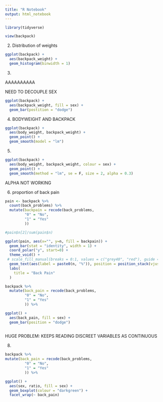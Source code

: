 ```yaml
---
title: "R Notebook"
output: html_notebook
---
```


```r
library(tidyverse)
```

```r
view(backpack)
```



2. Distribution of weights

```r
ggplot(backpack) +
  aes(backpack_weight) +
  geom_histogram(binwidth = 1)
```


3.

AAAAAAAAAA 

NEED TO DECOUPLE SEX

```r
ggplot(backpack) +
  aes(backpack_weight, fill = sex) +
  geom_bar(postition = "dodge")
```

4. BODYWEIGHT AND BACKPACK

```r
ggplot(backpack) +
  aes(body_weight, backpack_weight) +
  geom_point() +
  geom_smooth(model = "lm")
```



5. 

```r
ggplot(backpack) +
  aes(body_weight, backpack_weight, colour = sex) +
  geom_point() +
  geom_smooth(method = "lm", se = F, size = 2, alpha = 0.3)
```

ALPHA NOT WORKING


6. proportion of back pain

```r
pain <- backpack %>% 
  count(back_problems) %>% 
  mutate(backpain = recode(back_problems, 
         "0" = "No",
         "1" = "Yes"
         ))

#pain$n[2]/sum(pain$n)

ggplot(pain, aes(x="", y=n, fill = backpain)) +
  geom_bar(stat = "identity", width = 1) +
  coord_polar("y", start=0) +
  theme_void() +
 # scale_fill_manual(breaks = 0:1, values = c("grey40", "red"), guide = "none") +
  geom_text(aes(label = paste0(n, "%")), position = position_stack(vjust=0.5)) +
  labs(
    title = "Back Pain"
  )
```



```r
backpack %>% 
  mutate(back_pain = recode(back_problems, 
         "0" = "No",
         "1" = "Yes"
         )) %>% 

ggplot() +
  aes(back_pain, fill = sex) +
  geom_bar(position = "dodge") 
  
```

HUGE PROBLEM: KEEPS READING DISCREET VARIABLES AS CONTINUOUS

8.

```r
backpack %>% 
mutate(back_pain = recode(back_problems, 
         "0" = "No",
         "1" = "Yes"
         )) %>% 

ggplot() +
  aes(sex, ratio, fill = sex) +
  geom_boxplot(colour = "darkgreen") +
  facet_wrap(~ back_pain)
```

